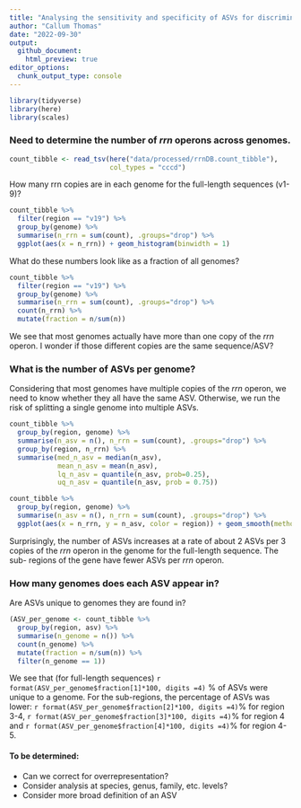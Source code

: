 ```yaml
---
title: "Analysing the sensitivity and specificity of ASVs for discriminating between genomes"
author: "Callum Thomas"
date: "2022-09-30"
output: 
  github_document:
    html_preview: true
editor_options: 
  chunk_output_type: console
---
```


```r
library(tidyverse)
library(here)
library(scales)
```
### Need to determine the number of *rrn* operons across genomes.

```r
count_tibble <- read_tsv(here("data/processed/rrnDB.count_tibble"),
                         col_types = "cccd")
```

How many rrn copies are in each genome for the full-length sequences (v1-9)?

```r
count_tibble %>% 
  filter(region == "v19") %>%
  group_by(genome) %>% 
  summarise(n_rrn = sum(count), .groups="drop") %>%
  ggplot(aes(x = n_rrn)) + geom_histogram(binwidth = 1)
```

What do these numbers look like as a fraction of all genomes?
```r
count_tibble %>% 
  filter(region == "v19") %>% 
  group_by(genome) %>% 
  summarise(n_rrn = sum(count), .groups="drop") %>%
  count(n_rrn) %>% 
  mutate(fraction = n/sum(n))
```

We see that most genomes actually have more than one copy of the *rrn* operon. 
I wonder if those different copies are the same sequence/ASV?

### What is the number of ASVs per genome?

Considering that most genomes have multiple copies of the *rrn* operon, we need
to know whether they all have the same ASV. Otherwise, we run the risk of 
splitting a single genome into multiple ASVs.

```r
count_tibble %>% 
  group_by(region, genome) %>% 
  summarise(n_asv = n(), n_rrn = sum(count), .groups="drop") %>% 
  group_by(region, n_rrn) %>% 
  summarise(med_n_asv = median(n_asv),
            mean_n_asv = mean(n_asv),
            lq_n_asv = quantile(n_asv, prob=0.25),
            uq_n_asv = quantile(n_asv, prob = 0.75))

count_tibble %>%
  group_by(region, genome) %>% 
  summarise(n_asv = n(), n_rrn = sum(count), .groups="drop") %>% 
  ggplot(aes(x = n_rrn, y = n_asv, color = region)) + geom_smooth(method = "lm")

```

Surprisingly, the number of ASVs increases at a rate of about 2 ASVs per 3
copies of the *rrn* operon in the genome for the full-length sequence. The sub-
regions of the gene have fewer ASVs per *rrn* operon.

### How many genomes does each ASV appear in?

Are ASVs unique to genomes they are found in?

```r
(ASV_per_genome <- count_tibble %>% 
  group_by(region, asv) %>% 
  summarise(n_genome = n()) %>% 
  count(n_genome) %>% 
  mutate(fraction = n/sum(n)) %>% 
  filter(n_genome == 1))
```

We see that (for full-length sequences) `r format(ASV_per_genome$fraction[1]*100, digits =4)`
% of ASVs were unique to a genome. For the sub-regions, the percentage of ASVs
was lower: `r format(ASV_per_genome$fraction[2]*100, digits =4)`% for region 3-4,
`r format(ASV_per_genome$fraction[3]*100, digits =4)`% for region 4 and 
`r format(ASV_per_genome$fraction[4]*100, digits =4)`% for region 4-5. 

#### To be determined:
- Can we correct for overrepresentation?
- Consider analysis at species, genus, family, etc. levels?
- Consider more broad definition of an ASV
